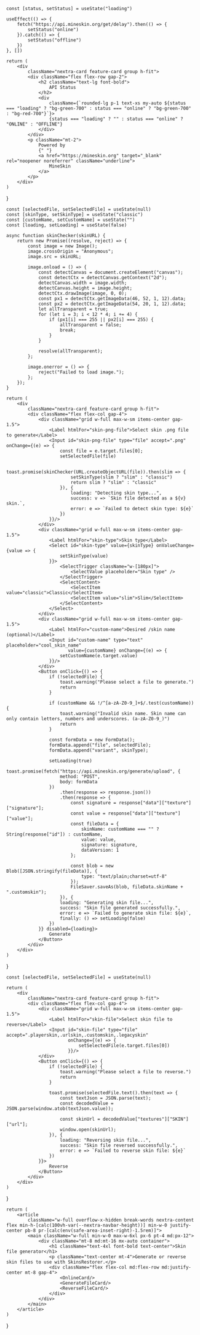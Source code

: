 
    const [status, setStatus] = useState("loading")

    useEffect(() => {
        fetch("https://api.mineskin.org/get/delay").then(() => {
            setStatus("online")
        }).catch(() => {
            setStatus("offline")
        })
    }, [])

    return (
        <div
            className="nextra-card feature-card group h-fit">
            <div className="flex flex-row gap-2">
                <h2 className="text-lg font-bold">
                    API Status
                </h2>
                <div
                    className={`rounded-lg p-1 text-xs my-auto ${status === "loading" ? "bg-green-700" : status === "online" ? "bg-green-700" : "bg-red-700"}`}>
                    {status === "loading" ? "" : status === "online" ? "ONLINE" : "OFFLINE"}
                </div>
            </div>
            <p className="mt-2">
                Powered by
                {" "}
                <a href="https://mineskin.org" target="_blank" rel="noopener noreferrer" className="underline">
                    MineSkin
                </a>
            </p>
        </div>
    )
}

    const [selectedFile, setSelectedFile] = useState(null)
    const [skinType, setSkinType] = useState("classic")
    const [customName, setCustomName] = useState("")
    const [loading, setLoading] = useState(false)

    async function skinChecker(skinURL) {
        return new Promise((resolve, reject) => {
            const image = new Image();
            image.crossOrigin = "Anonymous";
            image.src = skinURL;

            image.onload = () => {
                const detectCanvas = document.createElement("canvas");
                const detectCtx = detectCanvas.getContext("2d");
                detectCanvas.width = image.width;
                detectCanvas.height = image.height;
                detectCtx.drawImage(image, 0, 0);
                const px1 = detectCtx.getImageData(46, 52, 1, 12).data;
                const px2 = detectCtx.getImageData(54, 20, 1, 12).data;
                let allTransparent = true;
                for (let i = 3; i < 12 * 4; i += 4) {
                    if (px1[i] === 255 || px2[i] === 255) {
                        allTransparent = false;
                        break;
                    }
                }

                resolve(allTransparent);
            };

            image.onerror = () => {
                reject("Failed to load image.");
            };
        });
    }

    return (
        <div
            className="nextra-card feature-card group h-fit">
            <div className="flex flex-col gap-4">
                <div className="grid w-full max-w-sm items-center gap-1.5">
                    <Label htmlFor="skin-png-file">Select skin .png file to generate</Label>
                    <Input id="skin-png-file" type="file" accept=".png" onChange={(e) => {
                        const file = e.target.files[0];
                        setSelectedFile(file)

                        toast.promise(skinChecker(URL.createObjectURL(file)).then(slim => {
                            setSkinType(slim ? "slim" : "classic")
                            return slim ? "slim" : "classic"
                        }), {
                            loading: "Detecting skin type...",
                            success: v => `Skin file detected as a ${v} skin.`,
                            error: e => `Failed to detect skin type: ${e}`
                        })
                    }}/>
                </div>
                <div className="grid w-full max-w-sm items-center gap-1.5">
                    <Label htmlFor="skin-type">Skin type</Label>
                    <Select id="skin-type" value={skinType} onValueChange={value => {
                        setSkinType(value)
                    }}>
                        <SelectTrigger className="w-[180px]">
                            <SelectValue placeholder="Skin type" />
                        </SelectTrigger>
                        <SelectContent>
                            <SelectItem value="classic">Classic</SelectItem>
                            <SelectItem value="slim">Slim</SelectItem>
                        </SelectContent>
                    </Select>
                </div>
                <div className="grid w-full max-w-sm items-center gap-1.5">
                    <Label htmlFor="custom-name">Desired /skin name (optional)</Label>
                    <Input id="custom-name" type="text" placeholder="cool_skin_name"
                           value={customName} onChange={(e) => {
                        setCustomName(e.target.value)
                    }}/>
                </div>
                <Button onClick={() => {
                    if (!selectedFile) {
                        toast.warning("Please select a file to generate.")
                        return
                    }

                    if (customName && !/^[a-zA-Z0-9_]+$/.test(customName)) {
                        toast.warning("Invalid skin name. Skin name can only contain letters, numbers and underscores. (a-zA-Z0-9_)")
                        return
                    }

                    const formData = new FormData();
                    formData.append("file", selectedFile);
                    formData.append("variant", skinType);

                    setLoading(true)
                    toast.promise(fetch("https://api.mineskin.org/generate/upload", {
                        method: "POST",
                        body: formData
                    })
                        .then(response => response.json())
                        .then(response => {
                            const signature = response["data"]["texture"]["signature"];
                            const value = response["data"]["texture"]["value"];
                            const fileData = {
                                skinName: customName === "" ? String(response["id"]) : customName,
                                value: value,
                                signature: signature,
                                dataVersion: 1
                            };

                            const blob = new Blob([JSON.stringify(fileData)], {
                                type: "text/plain;charset=utf-8"
                            });
                            FileSaver.saveAs(blob, fileData.skinName + ".customskin");
                        }), {
                        loading: "Generating skin file...",
                        success: "Skin file generated successfully.",
                        error: e => `Failed to generate skin file: ${e}`,
                        finally: () => setLoading(false)
                    })
                }} disabled={loading}>
                    Generate
                </Button>
            </div>
        </div>
    )
}

    const [selectedFile, setSelectedFile] = useState(null)

    return (
        <div
            className="nextra-card feature-card group h-fit">
            <div className="flex flex-col gap-4">
                <div className="grid w-full max-w-sm items-center gap-1.5">
                    <Label htmlFor="skin-file">Select skin file to reverse</Label>
                    <Input id="skin-file" type="file" accept=".playerskin,.urlskin,.customskin,.legacyskin"
                           onChange={(e) => {
                               setSelectedFile(e.target.files[0])
                           }}/>
                </div>
                <Button onClick={() => {
                    if (!selectedFile) {
                        toast.warning("Please select a file to reverse.")
                        return
                    }

                    toast.promise(selectedFile.text().then(text => {
                        const textJson = JSON.parse(text);
                        const decodedValue = JSON.parse(window.atob(textJson.value));

                        const skinUrl = decodedValue["textures"]["SKIN"]["url"];
                        window.open(skinUrl);
                    }), {
                        loading: "Reversing skin file...",
                        success: "Skin file reversed successfully.",
                        error: e => `Failed to reverse skin file: ${e}`
                    })
                }}>
                    Reverse
                </Button>
            </div>
        </div>
    )
}

    return (
        <article
            className="w-full overflow-x-hidden break-words nextra-content flex min-h-[calc(100vh-var(--nextra-navbar-height))] min-w-0 justify-center pb-8 pr-[calc(env(safe-area-inset-right)-1.5rem)]">
            <main className="w-full min-w-0 max-w-6xl px-6 pt-4 md:px-12">
                <div className="mt-8 md:mt-16 mx-auto container">
                    <h1 className="text-4xl font-bold text-center">Skin file generator</h1>
                    <p className="text-center mt-4">Generate or reverse skin files to use with SkinsRestorer.</p>
                    <div className="flex flex-col md:flex-row md:justify-center mt-8 gap-4">
                        <OnlineCard/>
                        <GenerateFileCard/>
                        <ReverseFileCard/>
                    </div>
                </div>
            </main>
        </article>
    )
}

<RootComponent/>
